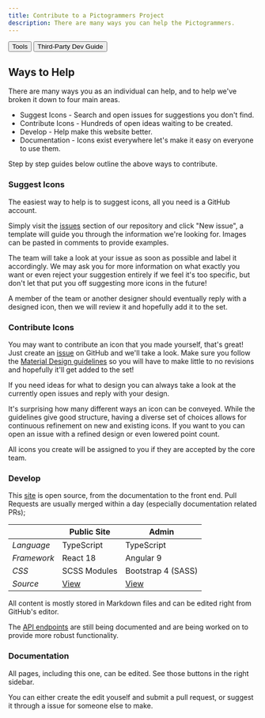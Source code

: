 ```yaml
---
title: Contribute to a Pictogrammers Project
description: There are many ways you can help the Pictogrammers.
---
```


<Button href='/tools' startIcon='si:github'>Tools</Button>
<Button href='/docs/contribute/third-party' startIcon='mdi:puzzle-outline'>Third-Party Dev Guide</Button>

## Ways to Help

There are many ways you as an individual can help, and to help we've broken it down to four main areas.

- Suggest Icons - Search and open issues for suggestions you don't find.
- Contribute Icons - Hundreds of open ideas waiting to be created.
- Develop - Help make this website better.
- Documentation - Icons exist everywhere let's make it easy on everyone to use them.

Step by step guides below outline the above ways to contribute.

### Suggest Icons

The easiest way to help is to suggest icons, all you need is a GitHub account.

Simply visit the [issues](https://github.com/Templarian/MaterialDesign/issues) section of our repository and click "New issue", a template will guide you through the information we're looking for. Images can be pasted in comments to provide examples.

The team will take a look at your issue as soon as possible and label it accordingly. We may ask you for more information on what exactly you want or even reject your suggestion entirely if we feel it's too specific, but don't let that put you off suggesting more icons in the future!

A member of the team or another designer should eventually reply with a designed icon, then we will review it and hopefully add it to the set.

### Contribute Icons

You may want to contribute an icon that you made yourself, that's great! Just create an [issue](https://github.com/Templarian/MaterialDesign/issues) on GitHub and we'll take a look. Make sure you follow the [Material Design guidelines](https://material.io/design/iconography/system-icons.html#design-principles) so you will have to make little to no revisions and hopefully it'll get added to the set!

If you need ideas for what to design you can always take a look at the currently open issues and reply with your design.

It's surprising how many different ways an icon can be conveyed. While the guidelines give good structure, having a diverse set of choices allows for continuous refinement on new and existing icons. If you want to you can open an issue with a refined design or even lowered point count.

All icons you create will be assigned to you if they are accepted by the core team.

### Develop

This [site](/docs/contribute/website) is open source, from the documentation to the front end. Pull Requests are usually merged within a day (especially documentation related PRs);

|             | Public Site | Admin |
|-------------|-------------|-------|
| *Language*  | TypeScript  | TypeScript |
| *Framework* | React 18 | Angular 9 |
| *CSS*      | SCSS Modules | Bootstrap 4 (SASS) |
| *Source* | [View](https://github.com/Pictogrammers/pictogrammers.com/tree/master/src/site) | [View](https://github.com/Pictogrammers/Icon-Site/tree/master/src) |

All content is mostly stored in Markdown files and can be edited right from GitHub's editor.

The [API endpoints](/docs/contribute/api) are still being documented and are being worked on to provide more robust functionality.

### Documentation

All pages, including this one, can be edited. See those buttons in the right sidebar.

You can either create the edit youself and submit a pull request, or suggest it through a issue for someone else to make.
